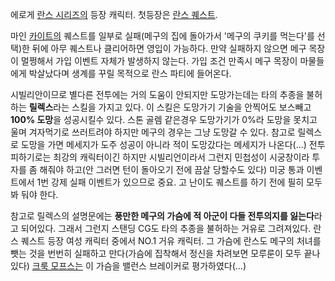 에로게 [[란스 시리즈]]의 등장 캐릭터. 첫등장은 [[란스 퀘스트]].

마인 [[카이트]]의 퀘스트를 일부로 실패(메구의 집에 돌아가서 '메구의 쿠키를 먹는다'를 선택)한 뒤에 아무 퀘스트나 클리어하면 영입이 가능하다. 만약 실패하지 않으면 메구 목장이 멀쩡해서 가입 이벤트 자체가 발생하지 않는다. 가입 조건 만족시 메구 목장이 마물들에게 박살났다며 생계를 꾸릴 목적으로 란스 파티에 들어온다.

시빌리안이므로 별다른 전투에는 거의 도움이 안되지만 도망가는데는 타의 추종을 불허하는 '''릴렉스'''라는 스킬을 가지고 있다. 이 스킬은 도망가기 기술을 안찍어도 보스빼고 '''100% 도망'''을 성공시킬수 있다. 스톤 골렘 같은경우 도망가기가 0%라 도망을 못치고 울며 겨자먹기로 쓰러트려야 하지만 메구의 경우는 그냥 도망갈 수 있다. 참고로 릴렉스로 도망을 가면 메세지가 도주 성공이 아니라 적이 도망갔다는 메세지가 나온다(...) 전투 피하기로는 최강의 캐릭터이긴 하지만 시빌리언이라서 그런지 민첩성이 시궁창이라 투자를 좀 해줘야 하고(안 그러면 턴이 돌아오기 전에 끔살 당할수도 있다) 미궁 통과 이벤트에서 1번 강제 실패 이벤트가 있으므로 중요. 고 난이도 퀘스트를 하기 전에 필히 모두 봐 둬야 한다. 

참고로 릴렉스의 설명문에는 '''풍만한 메구의 가슴에 적 아군이 다들 전투의지를 잃는다'''라고 되어있다. 그래서 그런지 스탠딩 CG도 타의 추종을 불허하는 거유로 그려져있다. 란스 퀘스트 등장 여성 캐릭터 중에서 NO.1 거유 캐릭터. 그 가슴에 란스도 메구의 처녀를 뺏는 것을 번번히 실패하고 만다(가슴에 집착해서 정신을 차려보면 모루룬이 모두 끝나 있다) [[크룩 모프스]]는 이 가슴을 밸런스 브레이커로 평가하였다(...)
